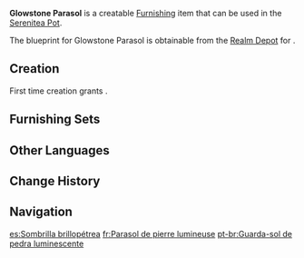 {{Furnishing Infobox
|id             = 373326
|image          = Item Glowstone Parasol.png
|category       = Ornaments
|subcategory    = Utensil
|quality        = 3
|adeptal_energy = 60
|load           = 65
|reduced_load   = 47
|description    = A magnificent tabletop ornament that looks vaguely like a mushroom. It is made of a strange material that resembles stone but is not stone. There is a rumor among the outlanders in [[Ritou]] that the raw material of this ornament originates from a stone in [[Chinju Forest]]. When a thousand-year-old stone is cracked open, the inside of the stone takes on a fluid-like texture, as if it is infiltrated by blue fluorescent light. The truth is, the craftsman merely made a purple coating out of inedible jelly and applied it evenly to the ordinary sculpture.
|blueprint      = Realm Depot
}}
'''Glowstone Parasol''' is a creatable [[Furnishing]] item that can be used in the [[Serenitea Pot]].

The blueprint for Glowstone Parasol is obtainable from the [[Realm Depot]] for {{Item|Realm Currency|24|x=160}}.

==Creation==
First time creation grants {{Item|Trust|24|x=60}}.
{{Recipe
|type = Creation
|time = 14h
|Iron Chunk = 6
|Blue Dye = 6
|sort = Iron Chunk;Blue Dye
}}

==Furnishing Sets==
{{Craft Usage|type=Furnishing Set}}

==Other Languages==
{{Other Languages
|default_hidden = 1
|en      = Glowstone Parasol
|zhs     = 「朽石荧伞」
|zhs_rm  = "Xiǔshí Yíng Sǎn"
|zht     = 「朽石熒傘」
|zht_rm  = "Xiǔshí Yíng Sǎn"
|ja      = 「古き石の蛍傘」
|ja_rm   = "Furuki Ishi no Hotaru Kasa"
|ko      = 「형광 바위 우산」
|es      = Sombrilla brillopétrea
|fr      = Parasol de pierre lumineuse
|ru      = Зонтик из сияющего камня
|th      = "ร่มเรืองแสงหินผุพัง"
|th_rm   = 
|vi      = "Dù Đá"
|de      = „Schirm aus glühendem Stein“
|id      = Payung Batu Berkilau
|pt      = Guarda-sol de pedra luminescente
|tr      = Parlak Taş Şemsiye
|it      = Parasole in pietra brillante
}}

==Change History==
{{Change History|2.2}}

==Navigation==
{{Furnishing Navbox|interior}}

[[es:Sombrilla brillopétrea]]
[[fr:Parasol de pierre lumineuse]]
[[pt-br:Guarda-sol de pedra luminescente]]